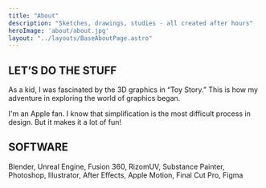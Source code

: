 ```yaml
---
title: "About"
description: "Sketches, drawings, studies - all created after hours"
heroImage: 'about/about.jpg'
layout: "../layouts/BaseAboutPage.astro"
---
```


<h2 class="h5">LET’S DO THE STUFF</h2>

As a kid, I was fascinated by the 3D graphics in “Toy Story.” This
is how my adventure in exploring the world of graphics began.


I'm an Apple fan. I know that simplification is the most difficult process in design.
But it makes it a lot of fun!

<Fragment slot="software">
<h2 class="h5">SOFTWARE</h2>

Blender, Unreal Engine, Fusion 360, RizomUV, Substance Painter, Photoshop,
Illustrator, After Effects, Apple Motion, Final Cut Pro, Figma

</Fragment>
